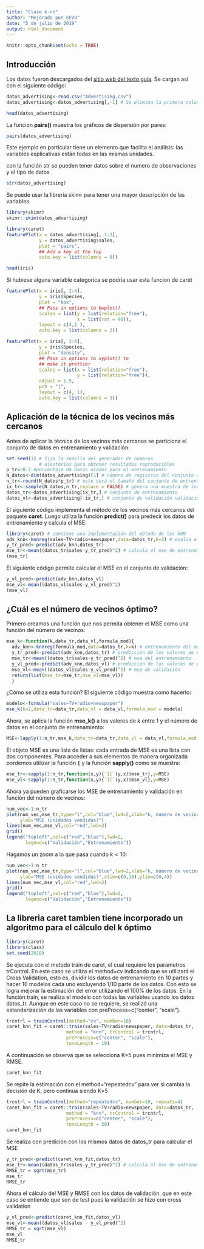 ```yaml
---
title: "Clase k-nn"
author: "Mejorado por EFVO"
date: "5 de julio de 2019"
output: html_document
---
```


```r
knitr::opts_chunk$set(echo = TRUE)
```

## Introducción


Los datos fueron descargados del  [sitio web del texto guía](http://www-bcf.usc.edu/~gareth/ISL/). Se cargan así con el siguiente código:

```r
datos_advertising<-read.csv("Advertising.csv")
datos_advertising<-datos_advertising[,-1] # Se elimina la primera columna de índices
```

```r
head(datos_advertising)
```


La función **pairs()** muestra los gráficos de dispersión por pares:

```r
pairs(datos_advertising)
```

Este ejemplo en particular tiene un elemento que facilita el análisis: las variables explicativas están todas en las mismas unidades.

con la función str se pueden tener datos sobre el numero de observaciones y el tipo de datos
```r
str(datos_advertising)
```


Se puede usar la libreria skimr para tener una mayor descripción de las variables
```r
library(skimr)
skimr::skim(datos_advertising)
```



```r
library(caret)
featurePlot(x = datos_advertising[, 1:3], 
            y = datos_advertising$sales, 
            plot = "pairs",
            ## Add a key at the top
            auto.key = list(columns = 8))

```
```r
head(iris)
```

Si hubiese alguna variable categorica se podría usar esta funcion de caret
```r
featurePlot(x = iris[, 1:4], 
            y = iris$Species, 
            plot = "box", 
            ## Pass in options to bwplot() 
            scales = list(y = list(relation="free"),
                          x = list(rot = 90)),  
            layout = c(4,1 ), 
            auto.key = list(columns = 2))
```

```r
featurePlot(x = iris[, 1:4], 
            y = iris$Species,
            plot = "density", 
            ## Pass in options to xyplot() to 
            ## make it prettier
            scales = list(x = list(relation="free"), 
                          y = list(relation="free")), 
            adjust = 1.5, 
            pch = "|", 
            layout = c(4, 1), 
            auto.key = list(columns = 3))
```



## Aplicación de la técnica de los vecinos más cercanos

Antes de aplicar la técnica de los vecinos más cercanos se particiona el conjunto de datos en entrenamiento y validación:

```r
set.seed(1) # fija la semilla del generador de números 
            # aleatorios para obtener resultados reproducibles
p_tr<-0.7 #porcentaje de datos usados para el entrenamiento
N_datos<-dim(datos_advertising)[1] # número de registros del conjunto de datos
n_tr<-round(N_datos*p_tr) # este será el tamaño del conjunto de entrenamiento
ix_tr<-sample(N_datos,n_tr,replace = FALSE) # genera una muestra de índices
datos_tr<-datos_advertising[ix_tr,] # conjunto de entrenamiento
datos_vl<-datos_advertising[-ix_tr,] # conjunto de validación validación
```

El siguiente código implementa el método de los vecinos más cercanos del paquete **caret**. Luego utiliza la función **predict()** para predecir los datos de entrenamiento y calcula el MSE:

```r
library(caret) # contiene una implementación del método de los kNN
adv_knn<-knnreg(sales~TV+radio+newspaper,data=datos_tr,k=3) # evalúa el método con k=3
y_tr_pred<-predict(adv_knn,datos_tr)
mse_tr<-mean((datos_tr$sales-y_tr_pred)^2) # calcula el mse de entrenamiento
(mse_tr)
```

El siguiente código permite calcular el MSE en el conjunto de validación:

```r
y_vl_pred<-predict(adv_knn,datos_vl)
mse_vl<-mean((datos_vl$sales-y_vl_pred)^2)
(mse_vl)
```

## ¿Cuál es el número de vecinos óptimo?

Primero creamos una función que nos permita obtener el MSE como una función del número de vecinos:

```r
mse_k<-function(k,data_tr,data_vl,formula_mod){
  adv_knn<-knnreg(formula_mod,data=datos_tr,k=k) # entrenamiento del modelo
  y_tr_pred<-predict(adv_knn,datos_tr) # predicción de los valores de entrenamiento
  mse_tr<-mean((datos_tr$sales-y_tr_pred)^2) # mse del entrenamiento
  y_vl_pred<-predict(adv_knn,datos_vl) # predicción de los valores de prueba
  mse_vl<-mean((datos_vl$sales-y_vl_pred)^2) # mse de validación
  return(list(mse_tr=mse_tr,mse_vl=mse_vl))
  }
```

¿Cómo se utiliza esta función? El siguiente código muestra cómo hacerlo:
```r
modelo<-formula("sales~TV+radio+newspaper")
mse_k(k=2,data_tr=data_tr,data_vl = data_vl,formula_mod = modelo)
```
Ahora, se aplica la función **mse_k()** a los valores de $k$ entre 1 y el número de datos en el conjunto de entrenamiento:

```r
MSE<-lapply(1:n_tr,mse_k,data_tr=data_tr,data_vl = data_vl,formula_mod = modelo)
```

El objeto MSE es una lista de listas: cada entrada de MSE es una lista con dos componentes. Para acceder a sus elementos de manera organizada pordemos utilizar la función **`[`** y la función **sapply()** como se muestra: 

```r
mse_tr<-sapply(1:n_tr,function(x,y){`[[`(y,x)$mse_tr},y=MSE)
mse_vl<-sapply(1:n_tr,function(x,y){`[[`(y,x)$mse_vl},y=MSE)
```

Ahora ya pueden graficarse los MSE de entrenamiento y validación en función del número de vecinos:

```r
num_vec<-1:n_tr
plot(num_vec,mse_tr,type="l",col="blue",lwd=2,xlab="k, número de vecinos",
     ylab="MSE (unidades vendidas)")
lines(num_vec,mse_vl,col="red",lwd=2)
grid()
legend("topleft",col=c("red","blue"),lwd=2,
       legend=c("Validación","Entrenamiento"))
```

Hagamos un zoom a lo que pasa cuando $k<10$:

```r
num_vec<-1:n_tr
plot(num_vec,mse_tr,type="l",col="blue",lwd=2,xlab="k, número de vecinos",
     ylab="MSE (unidades vendidas)",xlim=c(0,10),ylim=c(0,4))
lines(num_vec,mse_vl,col="red",lwd=2)
grid()
legend("topleft",col=c("red","blue"),lwd=2,
       legend=c("Validación","Entrenamiento"))
```

## La libreria caret tambien tiene incorporado un algoritmo para el cálculo del k óptimo

```r
library(caret)
library(class)
set.seed(2018)
```

Se ejecuta con el metodo train de caret, el cual requiere los parametros trControl.  En este caso se utiliza el method=cv indicando que se utilizará el Cross Validation, esto es, dividir los datos de entrenamiento en 10 partes y hacer 10 modelos cada uno excluyendo 1/10 parte de los datos.  Con esto se logra mejorar la estimación del error utilizando el 100% de los datos. En la función train, se realiza el modelo con todas las variables usando los datos datos_tr.  Aunque en este caso no se requiere, se realizó una estandarización de las variables con preProcess=c("center", "scale").
```r
trcntrl = trainControl(method="cv", number=10)
caret_knn_fit = caret::train(sales~TV+radio+newspaper, data=datos_tr,
                      method = "knn", trControl = trcntrl,
                      preProcess=c("center", "scale"),
                      tuneLength = 10)
```

A continuación se observa que se selecciona K=5 pues minimiza el MSE y RMSE.  

```r
caret_knn_fit
```

Se repite la estimación con el method="repeatedcv" para ver si cambia la decisión de K, pero continua siendo K=5

```r
trcntrl = trainControl(method="repeatedcv", number=10, repeats=4)
caret_knn_fit = caret::train(sales~TV+radio+newspaper, data=datos_tr,
                      method = "knn", trControl = trcntrl,
                      preProcess=c("center", "scale"),
                      tuneLength = 50)
caret_knn_fit
```

Se realiza con predición con los mismos datos de datos_tr para calcular el MSE
```r
y_tr_pred<-predict(caret_knn_fit,datos_tr)
mse_tr<-mean((datos_tr$sales-y_tr_pred)^2) # calcula el mse de entrenamiento
RMSE_tr = sqrt(mse_tr)
mse_tr
RMSE_tr
```


Ahora el cálculo del MSE y RMSE con los datos de validación, que en este caso se entiende que son de test pues la validación se hizo con cross validation
```r
y_vl_pred<-predict(caret_knn_fit,datos_vl)
mse_vl<-mean((datos_vl$sales - y_vl_pred)^2)
RMSE_tr = sqrt(mse_vl)
mse_vl
RMSE_tr
```






